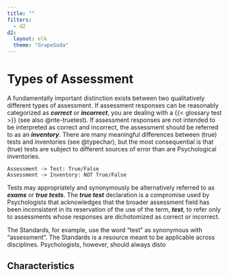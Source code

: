 ```yaml
---
title: ""
filters:
  - d2
d2:
  layout: elk
  theme: "GrapeSoda"
---
```


# Types of Assessment {#sec-assesstype}

A fundamentally important distinction exists between two qualitatively different types of assessment. If assessment responses can be reasonably categorized as ***correct*** or ***incorrect***, you are dealing with a {{< glossary test >}} (see also @nte-truetest). If assessment responses are not intended to be interpreted as correct and incorrect, the assessment should be referred to as an ***inventory***. There are many meaningful differences between (true) tests and inventories (see @typechar), but the most consequential is that (true) tests are subject to different sources of error than are Psychological inventories.  

```.d2
Assessment -> Test: True/False
Assessment -> Inventory: NOT True/False
```

:::{.column-margin}
::: {#nte-truetest .callout-note}

Tests may appropriately and synonymously be alternatively referred to as ***exams*** or ***true tests***. The ***true test*** declaration is a compromise used by Psychologists that acknowledges that the broader assessment field has been inconsistent in its reservation of the use of the term, ***test***, to refer only to assessments whose responses are dichotomized as correct or incorrect. 

:::
:::

The Standards, for example, use the word "test" as synonymous with "assessment". The Standards is a resource meant to be applicable across disciplines. Psychologists, however, should always disto 

## Characteristics {#typechar}


